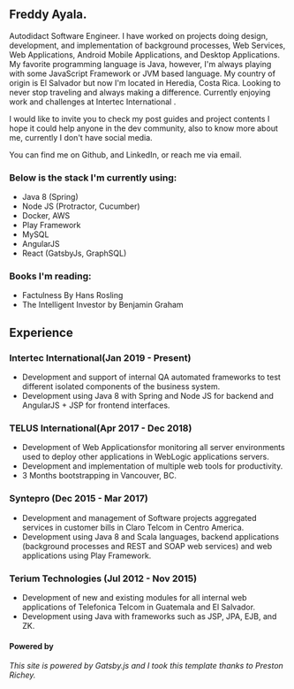 
<div class="blog-section">

## Freddy Ayala.

Autodidact Software Engineer. I have worked on projects doing design, development, and implementation of background processes, Web Services, Web Applications, Android Mobile Applications, and Desktop Applications.
My favorite programming language is Java, however, I'm always playing with some JavaScript Framework or JVM based language.
My country of origin is El Salvador but now I'm located in Heredia, Costa Rica. Looking to never stop traveling and always making a difference.
 Currently enjoying work and challenges at <XA href="https://www.intertecintl.com/">Intertec International</XA> .

I would like to invite you to check my post guides and project contents I hope it could help anyone in the dev community, also to know more about me, currently I don't have social media.

You can find me on  <XA href="https://github.com/GelukkigTurtle">Github</XA>, and <XA href="https://www.linkedin.com/in/freddy-ayala/">LinkedIn</XA>, or reach me via <XA href="mailto:fredd.seb8@gmail.com">email</XA>.

</div>

<div class="blog-section">

### Below is the stack I'm currently using:
- Java 8 (Spring)
- Node JS  (Protractor, Cucumber)
- Docker, AWS
- Play Framework
- MySQL
- AngularJS 
- React (GatsbyJs, GraphSQL)

### Books I'm reading:
- Factulness By Hans Rosling
- The Intelligent Investor by Benjamin Graham

</div>

<div class="blog-section">

## Experience

### Intertec International(Jan 2019 - Present)
 - Development and support of internal QA automated frameworks to test different isolated components of the business system.
 - Development using Java 8 with Spring and Node JS for backend and AngularJS + JSP for frontend interfaces.

### TELUS International(Apr 2017 - Dec 2018)
 - Development of Web Applicationsfor monitoring all server environments used to deploy other applications in WebLogic applications servers.
 - Development and implementation of multiple web tools for productivity.
 - 3 Months bootstrapping in Vancouver, BC.

### Syntepro (Dec 2015 - Mar 2017)
 - Development and management of Software projects aggregated services in customer bills in Claro Telcom in Centro America.
 - Development using Java 8 and Scala languages, backend applications (background processes and REST and SOAP web services) and web applications using Play Framework.

### Terium Technologies (Jul 2012 - Nov 2015)
 - Development of new and existing modules for all internal web applications of Telefonica Telcom in Guatemala and El Salvador.
 - Development using Java with frameworks such as JSP, JPA, EJB, and ZK.

</div>

<div class="blog-section">

#### Powered by

_This site is powered by <XA href="https://www.gatsbyjs.org/">Gatsby.js</XA> and I took this template thanks to  <XA href="https://github.com/prichey/prestonrichey.com">Preston Richey</XA>._
</div>
